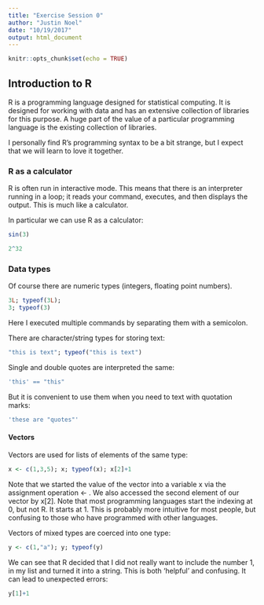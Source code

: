 ```yaml
---
title: "Exercise Session 0"
author: "Justin Noel"
date: "10/19/2017"
output: html_document
---
```


```r
knitr::opts_chunk$set(echo = TRUE)
```

## Introduction to R

R is a programming language designed for statistical computing. It is designed for working with data and has an extensive collection of libraries for this purpose. A huge part of the value of a particular programming language is the existing collection of libraries.

I personally find R's programming syntax to be a bit strange, but I expect that we will learn to love it together. 

### R as a calculator

R is often run in interactive mode. This means that there is an interpreter running in a loop; it reads your command, executes, and then displays the output. This is much like a calculator. 

In particular we can use R as a calculator:
```r
sin(3)
```

```r
2^32
```

### Data types

Of course there are numeric types (integers, floating point numbers). 
```r
3L; typeof(3L);
3; typeof(3)
```
Here I executed multiple commands by separating them with a semicolon.

There are character/string types for storing text:
```r
"this is text"; typeof("this is text")
```

Single and double quotes are interpreted the same:
```r
'this' == "this"
```
But it is convenient to use them when you need to text with quotation marks:
```r
'these are "quotes"'
```

#### Vectors
Vectors are used for lists of elements of the same type:
```r
x <- c(1,3,5); x; typeof(x); x[2]+1
```
Note that we started the value of the vector into a variable x via the assignment operation <- . We also accessed the second element of our vector by x[2]. Note that most programming languages start the indexing at 0, but not R. It starts at 1. This is probably more intuitive for most people, but confusing to those who have programmed with other languages.

Vectors of mixed types are coerced into one type:
```r
y <- c(1,"a"); y; typeof(y)
```
We can see that R decided that I did not really want to include the number 1, in my list and turned it into a string. This is both 'helpful' and confusing. It can lead to unexpected errors:
```r
y[1]+1
```

